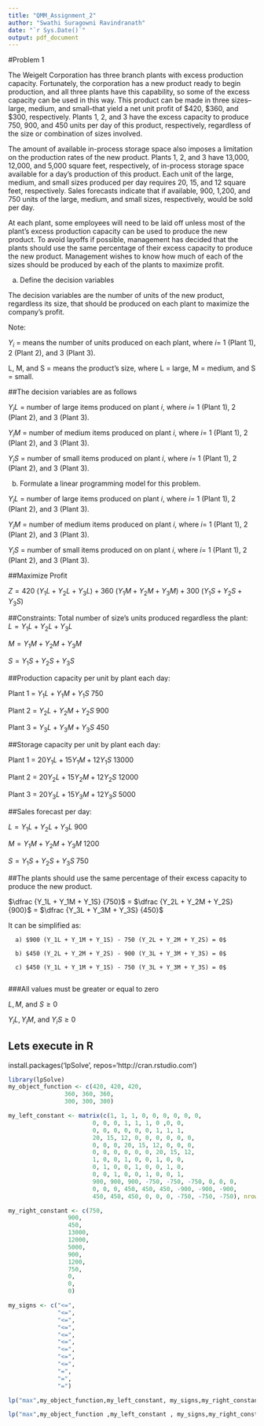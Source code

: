 ---
title: "QMM_Assignment_2"
author: "Swathi Suragowni Ravindranath"
date: "`r Sys.Date()`"
output: pdf_document
---





#Problem 1

The Weigelt Corporation has three branch plants with excess production capacity. Fortunately, the corporation has a new product ready to begin production, and all three plants have this capability, so some of the excess capacity can be used in this way. This product can be made in three sizes–large, medium, and small–that yield a net unit profit of $420, $360, and $300, respectively. Plants 1, 2, and 3 have the excess capacity to produce 750, 900, and 450 units per day of this product, respectively, regardless of the size or combination of sizes involved.

The amount of available in-process storage space also imposes a limitation on the production rates of the new product. Plants 1, 2, and 3 have 13,000, 12,000, and 5,000 square feet, respectively, of in-process storage space available for a day’s production of this product. Each unit of the large, medium, and small sizes produced per day requires 20, 15, and 12 square feet, respectively. Sales forecasts indicate that if available, 900, 1,200, and 750 units of the large, medium, and small sizes, respectively, would be sold per day.

At each plant, some employees will need to be laid off unless most of the plant’s excess production capacity can be used to produce the new product. To avoid layoffs if possible, management has decided that the plants should use the same percentage of their excess capacity to produce the new product. Management wishes to know how much of each of the sizes should be produced by each of the plants to maximize profit.

a. Define the decision variables

The decision variables are the number of units of the new product, regardless its size, that should be produced on each plant to maximize the company’s profit.

Note:

$Y_i$ = means the number of units produced on each plant, where $i$= 1 (Plant 1), 2 (Plant 2), and 3 (Plant 3).

L, M, and S = means the product's size, where L = large, M = medium, and S = small.

##The decision variables are as follows

$Y_iL$ = number of large items produced on plant $i$, where $i$= 1 (Plant 1), 2 (Plant 2), and 3 (Plant 3).

$Y_iM$ = number of medium items produced on plant $i$, where $i$= 1 (Plant 1), 2 (Plant 2), and 3 (Plant 3).

$Y_iS$ = number of small items produced on plant $i$, where $i$= 1 (Plant 1), 2 (Plant 2), and 3 (Plant 3).

b. Formulate a linear programming model for this problem.

$Y_iL$ = number of large items produced on plant $i$, where $i$= 1 (Plant 1), 2 (Plant 2), and 3 (Plant 3).

$Y_iM$ = number of medium items produced on plant $i$, where $i$= 1 (Plant 1), 2 (Plant 2), and 3 (Plant 3).

$Y_iS$ = number of small items produced on on plant $i$, where $i$= 1 (Plant 1), 2 (Plant 2), and 3 (Plant 3).

##Maximize Profit

$Z= 420 \ (Y_1L + Y_2L + Y_3L) + 360 \ (Y_1M + Y_2M + Y_3M) + 300 \ (Y_1S + Y_2S + Y_3S)$

##Constraints:
Total number of size’s units produced regardless the plant:
$L = Y_1L + Y_2L + Y_3L$

$M = Y_1M + Y_2M + Y_3M$

$S = Y_1S + Y_2S + Y_3S$

##Production capacity per unit by plant each day:

Plant 1 = $Y_1L + Y_1M + Y_1S \ 750$

Plant 2 = $Y_2L + Y_2M + Y_2S \ 900$

Plant 3 = $Y_3L + Y_3M + Y_3S \ 450$

##Storage capacity per unit by plant each day:

Plant 1 = $20 Y_1L + 15 Y_1M + 12 Y_1S \ 13000$

Plant 2 = $20 Y_2L + 15 Y_2M + 12 Y_2S \ 12000$

Plant 3 = $20 Y_3L + 15 Y_3M + 12 Y_3S \ 5000$

##Sales forecast per day:

$L = Y_1L + Y_2L + Y_3L \ 900$

$M = Y_1M + Y_2M + Y_3M \ 1200$

$S = Y_1S + Y_2S + Y_3S \ 750$

##The plants should use the same percentage of their excess capacity to produce the new product.

$\dfrac {Y_1L + Y_1M + Y_1S} {750}$ = $\dfrac {Y_2L + Y_2M + Y_2S} {900}$ = $\dfrac {Y_3L + Y_3M + Y_3S} {450}$


  It can be simplified as:

      a) $900 (Y_1L + Y_1M + Y_1S) - 750 (Y_2L + Y_2M + Y_2S) = 0$

      b) $450 (Y_2L + Y_2M + Y_2S) - 900 (Y_3L + Y_3M + Y_3S) = 0$

      c) $450 (Y_1L + Y_1M + Y_1S) - 750 (Y_3L + Y_3M + Y_3S) = 0$
      
###All values must be greater or equal to zero

$L, M,$ and $S \ge 0$

$Y_iL, Y_iM,$ and $Y_iS \ge 0$

################################################################################################################


#################################################################################################################

## Lets execute in R

install.packages('lpSolve', repos='http://cran.rstudio.com') 


```{r}

library(lpSolve)
my_object_function <- c(420, 420, 420,
                360, 360, 360,
                300, 300, 300)

my_left_constant <- matrix(c(1, 1, 1, 0, 0, 0, 0, 0, 0,
                        0, 0, 0, 1, 1, 1, 0 ,0, 0,
                        0, 0, 0, 0, 0, 0, 1, 1, 1,
                        20, 15, 12, 0, 0, 0, 0, 0, 0,
                        0, 0, 0, 20, 15, 12, 0, 0, 0,
                        0, 0, 0, 0, 0, 0, 20, 15, 12,
                        1, 0, 0, 1, 0, 0, 1, 0, 0,
                        0, 1, 0, 0, 1, 0, 0, 1, 0,
                        0, 0, 1, 0, 0, 1, 0, 0, 1,
                        900, 900, 900, -750, -750, -750, 0, 0, 0,
                        0, 0, 0, 450, 450, 450, -900, -900, -900,
                        450, 450, 450, 0, 0, 0, -750, -750, -750), nrow = 12, byrow = TRUE)

my_right_constant <- c(750,
                 900,
                 450,
                 13000,
                 12000,
                 5000,
                 900,
                 1200,
                 750,
                 0,
                 0,
                 0)

my_signs <- c("<=",
              "<=",
              "<=",
              "<=",
              "<=",
              "<=",
              "<=",
              "<=",
              "<=",
              "=",
              "=",
              "=")

```
```{r}
lp("max",my_object_function,my_left_constant, my_signs,my_right_constant)

```

```{r}
lp("max",my_object_function ,my_left_constant , my_signs,my_right_constant )$solution
```



